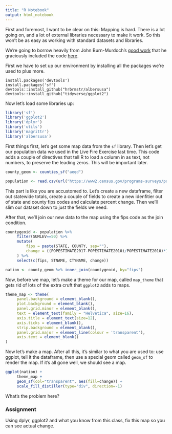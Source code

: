 ```yaml
---
title: "R Notebook"
output: html_notebook
---
```


First and foremost, I want to be clear on this: Mapping is hard. There is a lot going on, and a lot of external libraries necessary to make it work. So this won't be as easy as working with standard datasets and libraries.

We're going to borrow heavily from John Burn-Murdoch's [good work](https://twitter.com/jburnmurdoch/status/981074810020204544) that he graciously included the code [here](https://gist.githubusercontent.com/johnburnmurdoch/2dd39f56631ffffe4a99633c76781a1e/raw/d620455ad45b07e15c141318c0a9a437ffeb5096/main.R).

First we have to set up our environment by installing all the packages we're used to plus more.

```
install.packages('devtools')
install.packages('sf')
devtools::install_github("hrbrmstr/albersusa")
devtools::install_github("tidyverse/ggplot2")
```

Now let's load some libraries up:

```r
library('sf')
library('ggplot2')
library('dplyr')
library('utils')
library('magrittr')
library('albersusa')
```
First things first, let's get some map data from the `sf` library. Then let's get our population data we used in the Live Fire Exercise last time. This code adds a couple of directives that tell R to load a column in as text, not numbers, to preserve the leading zeros. This will be important later.

```r
county_geom <- counties_sf("aeqd")

population <- read.csv(url("https://www2.census.gov/programs-surveys/popest/datasets/2010-2017/counties/totals/co-est2017-alldata.csv"), colClasses=c("STATE"="character", "COUNTY"="character"))
```
This part is like you are accustomed to. Let's create a new dataframe, filter out statewide totals, create a couple of fields to create a new idenfitier out of state and county fips codes and calculate percent change. Then we'll slim our dataset down to just the fields we need.

After that, we'll join our new data to the map using the fips code as the join condition.

```r
countygeoid <- population %>%
     filter(SUMLEV==50) %>%
     mutate(
         fips = paste(STATE, COUNTY, sep=""),
         change = ((POPESTIMATE2017-POPESTIMATE2010)/POPESTIMATE2010)*100
     ) %>%
     select(c(fips, STNAME, CTYNAME, change))

nation <- county_geom %>% inner_join(countygeoid, by="fips")
```

Now, before we map, let's make a theme for our map, called `map_theme` that gets rid of lots of the extra cruft that `ggplot2` adds to maps.

```r
theme_map <- theme(
     panel.background = element_blank(),
     plot.background = element_blank(),
     panel.grid.minor = element_blank(),
     text = element_text(family = "Helvetica", size=16),
     axis.title = element_text(size=12),
     axis.ticks = element_blank(),
     strip.background = element_blank(),
     panel.grid.major = element_line(colour = 'transparent'),
     axis.text = element_blank()
)
```

Now let's make a map. After all this, it's similar to what you are used to: use ggplot, tell it the dataframe, then use a special geom called `geom_sf` to render the map. If it's all gone well, we should see a map.

```r
ggplot(nation) +
     theme_map +
     geom_sf(col="transparent", aes(fill=change)) +
     scale_fill_distiller(type="div", direction=-1)
```

What's the problem here?

### Assignment

Using dplyr, ggplot2 and what you know from this class, fix this map so you can see actual change. 
